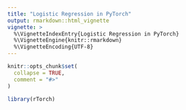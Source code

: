 ```yaml
---
title: "Logistic Regression in PyTorch"
output: rmarkdown::html_vignette
vignette: >
  %\VignetteIndexEntry{Logistic Regression in PyTorch}
  %\VignetteEngine{knitr::rmarkdown}
  %\VignetteEncoding{UTF-8}
---
```


```r
knitr::opts_chunk$set(
  collapse = TRUE,
  comment = "#>"
)
```

```r
library(rTorch)
```
